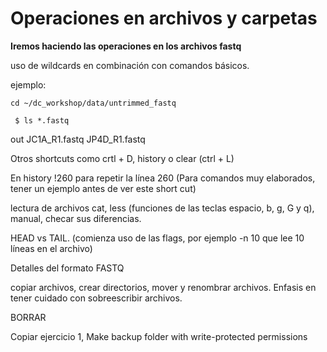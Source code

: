# Operaciones en archivos y carpetas

**Iremos haciendo las operaciones en los archivos fastq**

uso de wildcards en combinación con comandos básicos.

ejemplo:

```         
cd ~/dc_workshop/data/untrimmed_fastq
```

```         
 $ ls *.fastq
```

out JC1A_R1.fastq JP4D_R1.fastq

Otros shortcuts como crtl + D, history o clear (ctrl + L)

En history !260 para repetir la línea 260 (Para comandos muy elaborados, tener un ejemplo antes de ver este short cut)

lectura de archivos cat, less (funciones de las teclas espacio, b, g, G y q), manual, checar sus diferencias.

HEAD vs TAIL. (comienza uso de las flags, por ejemplo -n 10 que lee 10 líneas en el archivo)

Detalles del formato FASTQ

copiar archivos, crear directorios, mover y renombrar archivos. Enfasis en tener cuidado con sobreescribir archivos.

BORRAR

Copiar ejercicio 1, Make backup folder with write-protected permissions
